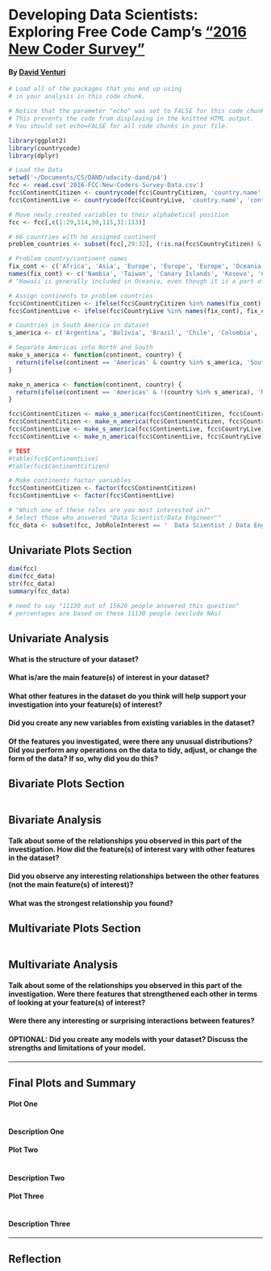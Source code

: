 # Developing Data Scientists: Exploring Free Code Camp's ["2016 New Coder Survey"](https://www.kaggle.com/freecodecamp/2016-new-coder-survey-)
#### By [David Venturi](http://davidventuri.com/)

```r
# Load all of the packages that you end up using
# in your analysis in this code chunk.

# Notice that the parameter "echo" was set to FALSE for this code chunk.
# This prevents the code from displaying in the knitted HTML output.
# You should set echo=FALSE for all code chunks in your file.

library(ggplot2)
library(countrycode)
library(dplyr)
```

```r
# Load the Data
setwd('~/Documents/CS/DAND/udacity-dand/p4')
fcc <- read.csv('2016-FCC-New-Coders-Survey-Data.csv')
fcc$ContinentCitizen <- countrycode(fcc$CountryCitizen, 'country.name', 'continent')
fcc$ContinentLive <- countrycode(fcc$CountryLive, 'country.name', 'continent')

# Move newly created variables to their alphabetical position
fcc <- fcc[,c(1:29,114,30,115,31:113)]

# 66 countries with no assigned continent
problem_countries <- subset(fcc[,29:32], (!is.na(fcc$CountryCitizen) & is.na(fcc$ContinentCitizen) | !is.na(fcc$CountryLive) & is.na(fcc$ContinentLive)))

# Problem country/continent names
fix_cont <- c('Africa', 'Asia', 'Europe', 'Europe', 'Europe', 'Oceania')
names(fix_cont) <- c('Nambia', 'Taiwan', 'Canary Islands', 'Kosovo', 'Channel Islands', 'Hawaii')
# "Hawaii is generally included in Oceania, even though it is a part of the United States" http://cs.mcgill.ca/~rwest/wikispeedia/wpcd/wp/o/Oceania.htm

# Assign continents to problem countries
fcc$ContinentCitizen <- ifelse(fcc$CountryCitizen %in% names(fix_cont), fix_cont[as.character(fcc$CountryCitizen)], fcc$ContinentCitizen)
fcc$ContinentLive <- ifelse(fcc$CountryLive %in% names(fix_cont), fix_cont[as.character(fcc$CountryLive)], fcc$ContinentLive)

# Countries in South America in dataset
s_america <- c('Argentina', 'Bolivia', 'Brazil', 'Chile', 'Colombia', 'Ecuador', 'Guyana', 'Netherland Antilles', 'Paraguay', 'Peru', 'Uruguay', 'Venezuela')

# Separate Americas into North and South
make_s_america <- function(continent, country) {
  return(ifelse(continent == 'Americas' & country %in% s_america, 'South America', continent))
}

make_n_america <- function(continent, country) {
  return(ifelse(continent == 'Americas' & !(country %in% s_america), 'North America', continent))
}

fcc$ContinentCitizen <- make_s_america(fcc$ContinentCitizen, fcc$CountryCitizen)
fcc$ContinentCitizen <- make_n_america(fcc$ContinentCitizen, fcc$CountryCitizen)
fcc$ContinentLive <- make_s_america(fcc$ContinentLive, fcc$CountryLive)
fcc$ContinentLive <- make_n_america(fcc$ContinentLive, fcc$CountryLive)

# TEST
#table(fcc$ContinentLive)
#table(fcc$ContinentCitizen)

# Make continents factor variables
fcc$ContinentCitizen <- factor(fcc$ContinentCitizen)
fcc$ContinentLive <- factor(fcc$ContinentLive)

# "Which one of these roles are you most interested in?"
# Select those who answered "Data Scientist/Data Engineer""
fcc_data <- subset(fcc, JobRoleInterest == '  Data Scientist / Data Engineer')
```

## Univariate Plots Section
```r
dim(fcc)
dim(fcc_data)
str(fcc_data)
summary(fcc_data)

# need to say "11130 out of 15620 people answered this question"
# percentages are based on these 11130 people (exclude NAs)
```

## Univariate Analysis

#### What is the structure of your dataset?

#### What is/are the main feature(s) of interest in your dataset?

#### What other features in the dataset do you think will help support your investigation into your feature(s) of interest?

#### Did you create any new variables from existing variables in the dataset?

#### Of the features you investigated, were there any unusual distributions? Did you perform any operations on the data to tidy, adjust, or change the form of the data? If so, why did you do this?



## Bivariate Plots Section
```r

```

## Bivariate Analysis

#### Talk about some of the relationships you observed in this part of the investigation. How did the feature(s) of interest vary with other features in the dataset?

#### Did you observe any interesting relationships between the other features (not the main feature(s) of interest)?

#### What was the strongest relationship you found?




## Multivariate Plots Section

```r

```

## Multivariate Analysis

#### Talk about some of the relationships you observed in this part of the investigation. Were there features that strengthened each other in terms of looking at your feature(s) of interest?

#### Were there any interesting or surprising interactions between features?

#### OPTIONAL: Did you create any models with your dataset? Discuss the strengths and limitations of your model.

------

## Final Plots and Summary

#### Plot One
```r

```

#### Description One


#### Plot Two
```r

```

#### Description Two


#### Plot Three
```r

```

#### Description Three

------

## Reflection
